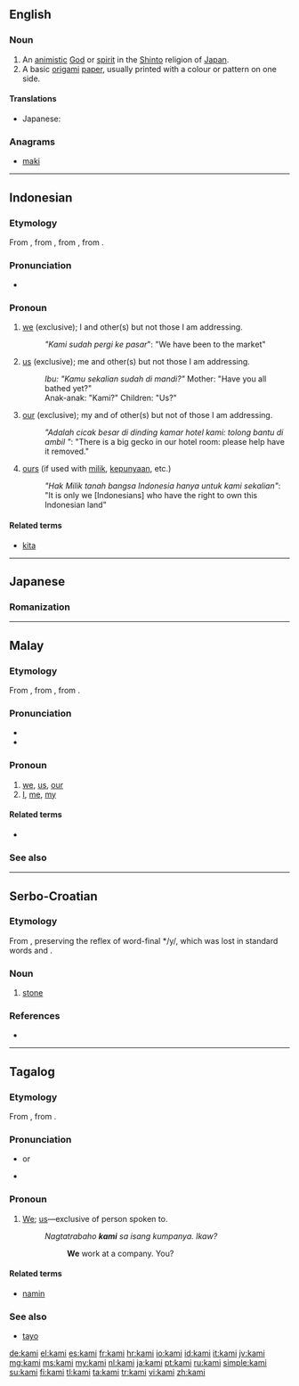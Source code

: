 ==English==
{{wikipedia}}

===Noun===
{{en-noun|kami}}

# An [[animistic]] [[God]] or [[spirit]] in the [[Shinto]] religion of [[Japan]].
# A basic [[origami]] [[paper]], usually printed with a colour or pattern on one side.

====Translations====
{{trans-top|a God or spirit in the Shinto religion of Japan}}
* Japanese: {{t+|ja|神|tr=kami}}
{{trans-mid}}
{{trans-bottom}}

===Anagrams===
* [[maki#English|maki]]

----

==Indonesian==

===Etymology===
From {{etyl|ms|id}} {{term|kami|lang=ms}}, from {{etyl|poz-mly-pro|id}} {{term/t|poz-mly-pro|*kami}}, from {{etyl|poz-pro|id}} {{term/t|poz-pro|*kami}}, from {{etyl|map-pro|id}} {{term/t|map-pro|*kami}}.

===Pronunciation===
* {{IPA|/kami/|lang=id}}

===Pronoun===
{{head|id|pronoun}}

# [[we]] (exclusive); I and other(s) but not those I am addressing.
#: ''"Kami sudah pergi ke pasar''": "We have been to the market"
# [[us]] (exclusive); me and other(s) but not those I am addressing.
#: ''Ibu: "Kamu sekalian sudah di mandi?"'' Mother: "Have you all bathed yet?"
#: Anak-anak: "Kami?" Children: "Us?"
# [[our]] (exclusive); my and of other(s) but not of those I am addressing.
#: ''"Adalah cicak besar di dinding kamar hotel kami: tolong bantu di ambil "'': "There is a big gecko in our hotel room: please help have it removed."
# [[ours]] (if used with [[milik]], [[punya|kepunyaan]], etc.)
#: ''"Hak Milik tanah bangsa Indonesia hanya untuk kami sekalian"'': "It is only we [Indonesians] who have the right to own this Indonesian land"

====Related terms====
* [[kita]]

----

==Japanese==

===Romanization===
{{ja-romaji|かみ}}

----

==Malay==

===Etymology===
From {{etyl|poz-mly-pro|ms}} {{term/t|poz-mly-pro|*kami}}, from {{etyl|poz-pro|ms}} {{term/t|poz-pro|*kami}}, from {{etyl|map-pro|ms}} {{term/t|map-pro|*kami}}.

===Pronunciation===
* {{IPA|/kami/|lang=ms}}
* {{rhymes|ami|mi|i|lang=ms}}

===Pronoun===
{{head|ms|pronoun}}

# [[we]], [[us]], [[our]] {{qualifier|exclusive}}
# [[I]], [[me]], [[my]]

====Related terms====
* {{l|ms|kita|gloss=inclusive}}

===See also===
{{ms-personal pronouns}}

----

==Serbo-Croatian==

===Etymology===
From {{etyl|sla-pro|sh}} {{term/t|sla-pro|*kamy}}, preserving the reflex of word-final */y/, which was lost in standard words {{term|kam|kȃm|lang=sh}} and {{term|kamen|kȁmēn|lang=sh}}.

===Noun===
{{sh-noun|g=m|r|ками}}

# {{context|regional|obsolete|lang=sh}} [[stone]]

===References===
* {{R:sh:Skok1971|vol=2|page=26}}

----

==Tagalog==

===Etymology===
From {{etyl|poz-pro|tl}} {{term/t|poz-pro|*kami}}, from {{etyl|map-pro|tl}} {{term/t|map-pro|*kami}}.

===Pronunciation===
* {{IPA|/kaˈmɪ/|lang=tl}} or {{IPA|/kaˈmɛ/|lang=tl}} {{qualifier|colloquial}}
* {{audio|Tl-PH-kami.ogg|Audio}}

===Pronoun===
{{head|tl|pronoun}}

# [[we|We]]; [[us]]—exclusive of person spoken to.
#: ''Nagtatrabaho '''kami''' sa isang kumpanya. Ikaw?''
#:: '''We''' work at a company. You?

====Related terms====
* [[namin]]

===See also===
* [[tayo]]

[[de:kami]]
[[el:kami]]
[[es:kami]]
[[fr:kami]]
[[hr:kami]]
[[io:kami]]
[[id:kami]]
[[it:kami]]
[[jv:kami]]
[[mg:kami]]
[[ms:kami]]
[[my:kami]]
[[nl:kami]]
[[ja:kami]]
[[pt:kami]]
[[ru:kami]]
[[simple:kami]]
[[su:kami]]
[[fi:kami]]
[[tl:kami]]
[[ta:kami]]
[[tr:kami]]
[[vi:kami]]
[[zh:kami]]